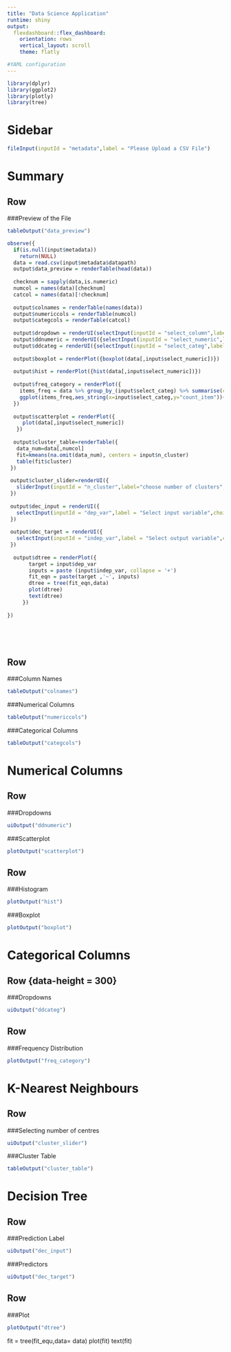 ```yaml
---
title: "Data Science Application"
runtime: shiny
output: 
  flexdashboard::flex_dashboard:
    orientation: rows
    vertical_layout: scroll
    theme: flatly

#YAML configuration
---
```


```r
library(dplyr)
library(ggplot2)
library(plotly)
library(tree)
```

Sidebar {.sidebar}
===

```r
fileInput(inputId = "metadata",label = "Please Upload a CSV File")
```

Summary
===


Row
---

###Preview of the File

```r
tableOutput("data_preview")
```


```r
observe({
  if(is.null(input$metadata))
    return(NULL)
  data = read.csv(input$metadata$datapath)
  output$data_preview = renderTable(head(data))
  
  checknum = sapply(data,is.numeric)
  numcol = names(data)[checknum]
  catcol = names(data)[!checknum]
  
  output$colnames = renderTable(names(data))
  output$numericcols = renderTable(numcol)
  output$categcols = renderTable(catcol)
  
  output$dropdown = renderUI(selectInput(inputId = "select_column",label = "Select a column",choices = names(data)))
  output$ddnumeric = renderUI({selectInput(inputId = "select_numeric",label = "Select a column", choices = numcol,multiple = TRUE,selected = numcol[1])})
  output$ddcateg = renderUI({selectInput(inputId = "select_categ",label = "Select a column", choices = catcol)})
  
  output$boxplot = renderPlot({boxplot(data[,input$select_numeric])})
  
  output$hist = renderPlot({hist(data[,input$select_numeric])})
  
  output$freq_category = renderPlot({
    items_freq = data %>% group_by_(input$select_categ) %>% summarise(count_item=n()) %>% arrange(-count_item) %>% head(5)
    ggplot(items_freq,aes_string(x=input$select_categ,y="count_item"))+geom_bar(stat="identity")
  })
  
  output$scatterplot = renderPlot({
     plot(data[,input$select_numeric])
   })
  
  output$cluster_table=renderTable({
   data_num=data[,numcol]
   fit=kmeans(na.omit(data_num), centers = input$n_cluster)
   table(fit$cluster)
 })
 
 output$cluster_slider=renderUI({
   sliderInput(inputId = "n_cluster",label="choose number of clusters",min=1,max=15,value=5)
 })
  
 output$dec_input = renderUI({
   selectInput(inputId = "dep_var",label = "Select input variable",choices = names(data))
 })
 
 output$dec_target = renderUI({
   selectInput(inputId = "indep_var",label = "Select output variable",choices = names(data),multiple = TRUE)
 })
 
  output$dtree = renderPlot({
       target = input$dep_var
       inputs = paste (input$indep_var, collapse = '+')
       fit_eqn = paste(target ,'~', inputs)
       dtree = tree(fit_eqn,data)
       plot(dtree)
       text(dtree)
     })  
  
})
  
  

  
```

Row
---

###Column Names
```r
tableOutput("colnames")
```

###Numerical Columns
```r
tableOutput("numericcols")
```

###Categorical Columns
```r
tableOutput("categcols")
```

Numerical Columns
===

Row {data-height=300}
---

###Dropdowns
```r
uiOutput("ddnumeric")
```

###Scatterplot
```r
plotOutput("scatterplot")
```

Row
---

###Histogram

```r
plotOutput("hist")
```

###Boxplot
```r
plotOutput("boxplot")
```




Categorical Columns
===

Row {data-height = 300}
---

###Dropdowns
```r
uiOutput("ddcateg")
```

Row
---

###Frequency Distribution

```r
plotOutput("freq_category")
```

K-Nearest Neighbours
===

Row
---
###Selecting number of centres
```r
uiOutput("cluster_slider")
```

###Cluster Table
```r
tableOutput("cluster_table")
```

Decision Tree
===

Row
---
###Prediction Label
```r
uiOutput("dec_input")
```

###Predictors
```r
uiOutput("dec_target")
```


Row
---

###Plot
```r
plotOutput("dtree")
```


fit = tree(fit_equ,data= data)
plot(fit)
text(fit)
